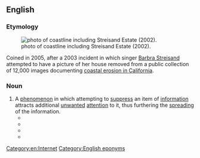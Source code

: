 ==English==
{{wikipedia}}
{{wikisource|Streisand v. Adelman, assessment by United States House Committee on the Judiciary}}
{{wikiquote|Streisand effect}}
{{commons|Category:Streisand effect}}

===Etymology===
[[File:Streisand Estate.jpg|thumb|{{w|California Coastal Records Project}} photo of coastline including Streisand Estate (2002).]]

Coined in 2005, after a 2003 incident in which singer [[w:Barbra Streisand|Barbra Streisand]] attempted to have a picture of her house removed from a public collection of 12,000 images documenting [[w:California Coastal Records Project|coastal erosion in California]].

===Noun===
{{en-noun|-|sg=Streisand [[effect]]}}

# A [[phenomenon]] in which attempting to [[suppress]] an item of [[information]] attracts additional [[unwanted]] [[attention]] to it, thus furthering the [[spreading]] of the information.
#*{{quote-book
|year=2008
|author=Charlene Li, Josh Bernoff
|title=Groundswell: Winning in a World Transformed by Social Technologies |publisher=Harvard Business School Press
|chapter=
|url=
|isbn=1422125009
|page=5
|passage=Mike Masnick, a blogger for Techdirt, coined the term '''''Streisand effect''''' for events where attempts to remove content from the Internet cause it to spread broadly instead.}}
#*{{quote-book
|year=2009
|author=John W. Dozier, Sue Scheff
|title=Google Bomb: The Untold Story of the $11.3M Verdict That Changed the Way We Use the Internet 
|chapter=
|url=
|isbn=0757314155|publisher=HCI
|page=40
|passage=No matter how effective your rebuttal may seem to be to you, a response will "bump" the problem into greater prominence and relevance in the search engine results, which then turns your headache into a migraine. This is doubly dangerous since "bumping" the negative information potentially introduces the "'''Streisand Effect'''" into the equation, which is something to avoid if at all possible. It is commonly defined as a phenomenon in which an attempt to censor or remove a piece of information on the web backfires, causing greater publicity.}}
#*{{quote-book
|year=2009
|author=William F. Eadie
|title=21st Century Communication: A Reference Handbook|publisher=Sage Publications, Inc 
|chapter=
|url=
|isbn=1412950309
|page=163
|passage=A phenomenon dubbed the '''''Streisand Effect''''' has already sparked attention. Similar to the scarcity principle, when demands are made to remove videos or documents on the Web, hits for those materials increase dramatically. It seems a "forbidden fruit" is all the more attractive.}}
#*{{quote-book
|year=2009
|author=Kyle Lacy
|title=Twitter Marketing For Dummies |publisher=For Dummies
|chapter=
|url=
|isbn=0470561726
|page=215
|passage=Say you discover that people aren't just talking about you, they're bashing you. Should you step in and try to stop them? Again, the answer is absolutely no! Leave them alone &ndash; you'll only make the problems worse and create a '''Streisand Effect''' if you try to hush them up.}}

[[Category:en:Internet]]
[[Category:English eponyms]]